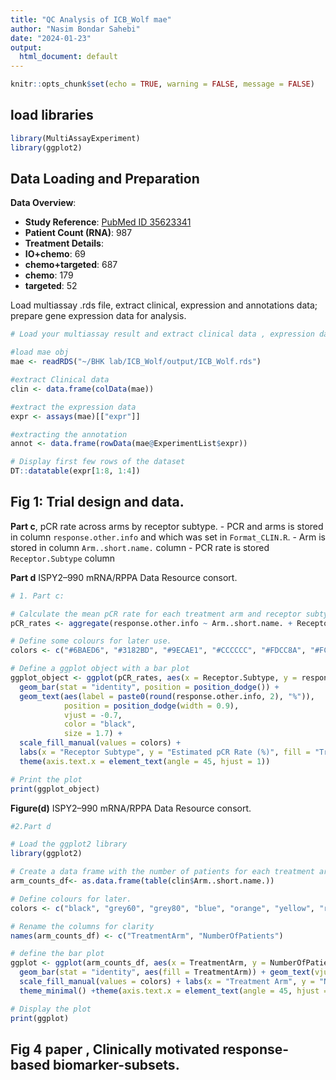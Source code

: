 ```yaml
---
title: "QC Analysis of ICB_Wolf mae"
author: "Nasim Bondar Sahebi"
date: "2024-01-23"
output:
  html_document: default
---
```


```r
knitr::opts_chunk$set(echo = TRUE, warning = FALSE, message = FALSE)

```

## load libraries

```r
library(MultiAssayExperiment) 
library(ggplot2)

```

## Data Loading and Preparation

**Data Overview**:

  - **Study Reference**: [PubMed ID 35623341](https://pubmed.ncbi.nlm.nih.gov/35623341/)
  - **Patient Count (RNA)**: 987
  - **Treatment Details**:
  - **IO+chemo**: 69 
  - **chemo+targeted**: 687
  - **chemo**: 179 
  - **targeted**: 52
  

Load multiassay .rds file, extract clinical, expression and annotations data; prepare gene expression data for analysis.

```r
# Load your multiassay result and extract clinical data , expression data and annotation

#load mae obj
mae <- readRDS("~/BHK lab/ICB_Wolf/output/ICB_Wolf.rds")

#extract Clinical data 
clin <- data.frame(colData(mae))

#extract the expression data
expr <- assays(mae)[["expr"]]

#extracting the annotation 
annot <- data.frame(rowData(mae@ExperimentList$expr))

# Display first few rows of the dataset
DT::datatable(expr[1:8, 1:4])
```
## Fig 1: Trial design and data.

**Part c**,  pCR rate across arms by receptor subtype. 
- PCR and arms is stored in column `response.other.info` and which was set in `Format_CLIN.R`.
- Arm is stored in column `Arm..short.name.` column
- PCR rate is stored `Receptor.Subtype` column

**Part d**  ISPY2–990 mRNA/RPPA Data Resource consort.

```r

# 1. Part c:

# Calculate the mean pCR rate for each treatment arm and receptor subtype
pCR_rates <- aggregate(response.other.info ~ Arm..short.name. + Receptor.Subtype, data = clin, FUN = mean)

# Define some colours for later use.
colors <- c("#6BAED6", "#3182BD", "#9ECAE1", "#CCCCCC", "#FDCC8A", "#FC8D59", "#D7301F", "#C6DBEF", "#969696", "#8C6BB1")

# Define a ggplot object with a bar plot
ggplot_object <- ggplot(pCR_rates, aes(x = Receptor.Subtype, y = response.other.info, fill = Arm..short.name.)) +
  geom_bar(stat = "identity", position = position_dodge()) +  
  geom_text(aes(label = paste0(round(response.other.info, 2), "%")),  
            position = position_dodge(width = 0.9), 
            vjust = -0.7,  
            color = "black", 
            size = 1.7) +  
  scale_fill_manual(values = colors) +  
  labs(x = "Receptor Subtype", y = "Estimated pCR Rate (%)", fill = "Treatment Arm") +  theme_minimal() +  
  theme(axis.text.x = element_text(angle = 45, hjust = 1))  

# Print the plot
print(ggplot_object)

```
**Figure(d)**  ISPY2–990 mRNA/RPPA Data Resource consort. 

```r
#2.Part d

# Load the ggplot2 library
library(ggplot2)

# Create a data frame with the number of patients for each treatment arm
arm_counts_df<- as.data.frame(table(clin$Arm..short.name.))

# Define colours for later.
colors <- c("black", "grey60", "grey80", "blue", "orange", "yellow", "red", "purple", "brown", "pink")

# Rename the columns for clarity
names(arm_counts_df) <- c("TreatmentArm", "NumberOfPatients")

# define the bar plot 
ggplot <- ggplot(arm_counts_df, aes(x = TreatmentArm, y = NumberOfPatients, label = NumberOfPatients)) +
  geom_bar(stat = "identity", aes(fill = TreatmentArm)) + geom_text(vjust = -0.5, size = 3) + 
  scale_fill_manual(values = colors) + labs(x = "Treatment Arm", y = "Number of Patients") +
  theme_minimal() +theme(axis.text.x = element_text(angle = 45, hjust = 1)) 

# Display the plot
print(ggplot)

```

## Fig 4 paper , Clinically motivated response-based biomarker-subsets.


